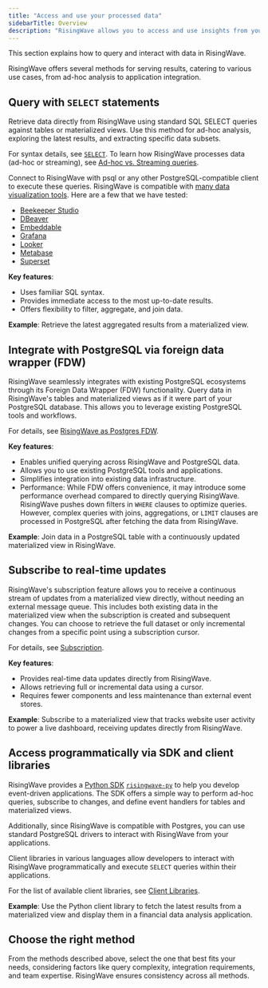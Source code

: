 ```yaml
---
title: "Access and use your processed data"
sidebarTitle: Overview
description: "RisingWave allows you to access and use insights from your streaming data immediately. It also functions like any other database, allowing you to query batch or raw data that you've inserted."
---
```


This section explains how to query and interact with data in RisingWave.

RisingWave offers several methods for serving results, catering to various use cases, from ad-hoc analysis to application integration.

## Query with `SELECT` statements

Retrieve data directly from RisingWave using standard SQL SELECT queries against tables or materialized views. Use this method for ad-hoc analysis, exploring the latest results, and extracting specific data subsets.

For syntax details, see [`SELECT`](/sql/commands/sql-select). To learn how RisingWave processes data (ad-hoc or streaming), see [Ad-hoc vs. Streaming queries](/processing/overview#ad-hoc-on-read-vs-streaming-on-write).

Connect to RisingWave with psql or any other PostgreSQL-compatible client to execute these queries. RisingWave is compatible with [many data visualization tools](/integrations/visualization/overview). Here are a few that we have tested:

- [Beekeeper Studio](/integrations/visualization/beekeeper-studio)
- [DBeaver](/integrations/visualization/dbeaver)
- [Embeddable](/integrations/visualization/embeddable)
- [Grafana](/integrations/visualization/grafana)
- [Looker](/integrations/visualization/looker)
- [Metabase](/integrations/visualization/metabase)
- [Superset](/integrations/visualization/superset)

**Key features**:

- Uses familiar SQL syntax.
- Provides immediate access to the most up-to-date results.
- Offers flexibility to filter, aggregate, and join data.

**Example**: Retrieve the latest aggregated results from a materialized view.

## Integrate with PostgreSQL via foreign data wrapper (FDW)

RisingWave seamlessly integrates with existing PostgreSQL ecosystems through its Foreign Data Wrapper (FDW) functionality. Query data in RisingWave's tables and materialized views as if it were part of your PostgreSQL database. This allows you to leverage existing PostgreSQL tools and workflows.

For details, see [RisingWave as Postgres FDW](/serve/risingwave-as-postgres-fdw).

**Key features**:

- Enables unified querying across RisingWave and PostgreSQL data.
- Allows you to use existing PostgreSQL tools and applications.
- Simplifies integration into existing data infrastructure.
- Performance: While FDW offers convenience, it may introduce some performance overhead compared to directly querying RisingWave. RisingWave pushes down filters in `WHERE` clauses to optimize queries. However, complex queries with joins, aggregations, or `LIMIT` clauses are processed in PostgreSQL after fetching the data from RisingWave.

**Example**: Join data in a PostgreSQL table with a continuously updated materialized view in RisingWave.

## Subscribe to real-time updates

RisingWave's subscription feature allows you to receive a continuous stream of updates from a materialized view directly, without needing an external message queue. This includes both existing data in the materialized view when the subscription is created and subsequent changes. You can choose to retrieve the full dataset or only incremental changes from a specific point using a subscription cursor.

For details, see [Subscription](/serve/subscription).

**Key features**:

- Provides real-time data updates directly from RisingWave.
- Allows retrieving full or incremental data using a cursor.
- Requires fewer components and less maintenance than external event stores.

**Example**: Subscribe to a materialized view that tracks website user activity to power a live dashboard, receiving updates directly from RisingWave.

## Access programmatically via SDK and client libraries

RisingWave provides a [Python SDK](/python-sdk/intro) [`risingwave-py`](https://pypi.org/project/risingwave-py/) to help you develop event-driven applications. The SDK offers a simple way to perform ad-hoc queries, subscribe to changes, and define event handlers for tables and materialized views.

Additionally, since RisingWave is compatible with Postgres, you can use standard PostgreSQL drivers to interact with RisingWave from your applications.

Client libraries in various languages allow developers to interact with RisingWave programmatically and execute `SELECT` queries within their applications.

For the list of available client libraries, see [Client Libraries](/client-libraries/overview).

**Example**: Use the Python client library to fetch the latest results from a materialized view and display them in a financial data analysis application.

## Choose the right method

From the methods described above, select the one that best fits your needs, considering factors like query complexity, integration requirements, and team expertise. RisingWave ensures consistency across all methods.
